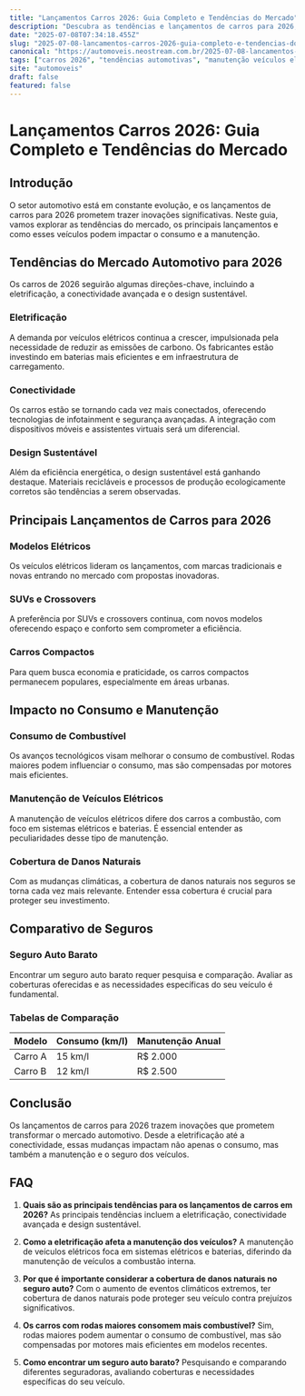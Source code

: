 ```yaml
---
title: "Lançamentos Carros 2026: Guia Completo e Tendências do Mercado"
description: "Descubra as tendências e lançamentos de carros para 2026, incluindo impacto no consumo, manutenção de veículos elétricos e mais."
date: "2025-07-08T07:34:18.455Z"
slug: "2025-07-08-lancamentos-carros-2026-guia-completo-e-tendencias-do-mercado"
canonical: "https://automoveis.neostream.com.br/2025-07-08-lancamentos-carros-2026-guia-completo-e-tendencias-do-mercado"
tags: ["carros 2026", "tendências automotivas", "manutenção veículos elétricos", "mercado automotivo"]
site: "automoveis"
draft: false
featured: false
---
```


# Lançamentos Carros 2026: Guia Completo e Tendências do Mercado

## Introdução
O setor automotivo está em constante evolução, e os lançamentos de carros para 2026 prometem trazer inovações significativas. Neste guia, vamos explorar as tendências do mercado, os principais lançamentos e como esses veículos podem impactar o consumo e a manutenção.

## Tendências do Mercado Automotivo para 2026
Os carros de 2026 seguirão algumas direções-chave, incluindo a eletrificação, a conectividade avançada e o design sustentável.

### Eletrificação
A demanda por veículos elétricos continua a crescer, impulsionada pela necessidade de reduzir as emissões de carbono. Os fabricantes estão investindo em baterias mais eficientes e em infraestrutura de carregamento.

### Conectividade
Os carros estão se tornando cada vez mais conectados, oferecendo tecnologias de infotainment e segurança avançadas. A integração com dispositivos móveis e assistentes virtuais será um diferencial.

### Design Sustentável
Além da eficiência energética, o design sustentável está ganhando destaque. Materiais recicláveis e processos de produção ecologicamente corretos são tendências a serem observadas.

## Principais Lançamentos de Carros para 2026
### Modelos Elétricos
Os veículos elétricos lideram os lançamentos, com marcas tradicionais e novas entrando no mercado com propostas inovadoras.

### SUVs e Crossovers
A preferência por SUVs e crossovers continua, com novos modelos oferecendo espaço e conforto sem comprometer a eficiência.

### Carros Compactos
Para quem busca economia e praticidade, os carros compactos permanecem populares, especialmente em áreas urbanas.

## Impacto no Consumo e Manutenção
### Consumo de Combustível
Os avanços tecnológicos visam melhorar o consumo de combustível. Rodas maiores podem influenciar o consumo, mas são compensadas por motores mais eficientes.

### Manutenção de Veículos Elétricos
A manutenção de veículos elétricos difere dos carros a combustão, com foco em sistemas elétricos e baterias. É essencial entender as peculiaridades desse tipo de manutenção.

### Cobertura de Danos Naturais
Com as mudanças climáticas, a cobertura de danos naturais nos seguros se torna cada vez mais relevante. Entender essa cobertura é crucial para proteger seu investimento.

## Comparativo de Seguros
### Seguro Auto Barato
Encontrar um seguro auto barato requer pesquisa e comparação. Avaliar as coberturas oferecidas e as necessidades específicas do seu veículo é fundamental.

### Tabelas de Comparação
| Modelo | Consumo (km/l) | Manutenção Anual |
|--------|----------------|------------------|
| Carro A | 15 km/l | R$ 2.000 |
| Carro B | 12 km/l | R$ 2.500 |

## Conclusão
Os lançamentos de carros para 2026 trazem inovações que prometem transformar o mercado automotivo. Desde a eletrificação até a conectividade, essas mudanças impactam não apenas o consumo, mas também a manutenção e o seguro dos veículos.

## FAQ

1. **Quais são as principais tendências para os lançamentos de carros em 2026?**
   As principais tendências incluem a eletrificação, conectividade avançada e design sustentável.

2. **Como a eletrificação afeta a manutenção dos veículos?**
   A manutenção de veículos elétricos foca em sistemas elétricos e baterias, diferindo da manutenção de veículos a combustão interna.

3. **Por que é importante considerar a cobertura de danos naturais no seguro auto?**
   Com o aumento de eventos climáticos extremos, ter cobertura de danos naturais pode proteger seu veículo contra prejuízos significativos.

4. **Os carros com rodas maiores consomem mais combustível?**
   Sim, rodas maiores podem aumentar o consumo de combustível, mas são compensadas por motores mais eficientes em modelos recentes.

5. **Como encontrar um seguro auto barato?**
   Pesquisando e comparando diferentes seguradoras, avaliando coberturas e necessidades específicas do seu veículo.